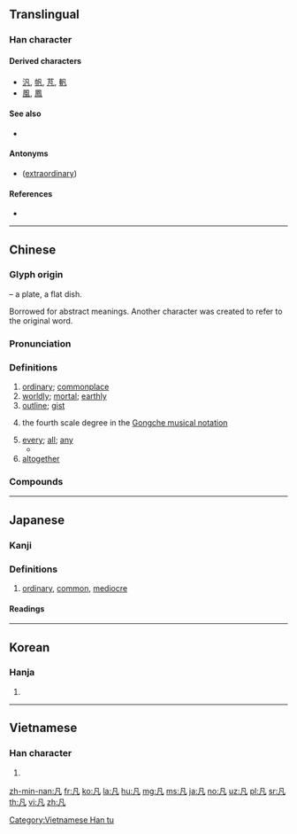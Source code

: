 {{character info/new}}
{{also|几|凢}}
==Translingual==
{{stroke order}}

===Han character===
{{Han char|rn=16|rad=几|as=01|sn=3|four=77210|canj=HNI|ids=⿵几丶}}

====Derived characters====
<!-- Broken up by type of derivation – other part outside or inside (and merged) -->
* [[汎]], [[帆]], [[芃]], [[軓]]
* [[風]], [[鳳]]

====See also====
* {{l|mul|𠔼}} <!-- graphically similar -->

====Antonyms====
* {{sense|ordinary}} {{l|mul|偉}} ([[extraordinary]])

====References====
* {{Han ref|kx=0134.020|dkj=01739|dj=0299.100|hdz=10276.030|uh=51E1|ud=20961|bh=A45A|bd=42074}}

----

==Chinese==
{{zh-forms}}

===Glyph origin===
{{Han etyl}}
{{liushu|p}} – a plate, a flat dish.

Borrowed for abstract meanings. Another character {{och-l|盤}} was created to refer to the original word.

===Pronunciation===
{{zh-pron
|m=fán
|c=faan4
|h=pfs=fàm
|md=huàng
|mn=hoān
|w=3ve
|mc=y
|oc=y
|ma=y
|cat=a,det,adv
}}

===Definitions===
{{zh-hanzi}}

# [[ordinary]]; [[commonplace]]
# [[worldly]]; [[mortal]]; [[earthly]]
# [[outline]]; [[gist]]
# {{lb|zh|music}} the fourth scale degree in the [[w:Gongche_notation|Gongche musical notation]]
# [[every]]; [[all]]; [[any]]
#* {{zh-x|凡 被 造 的，沒有 一樣 不是 借着{zhe} 他 造 的。|Without him was not '''any''' thing made that was made.}}
# [[altogether]]

===Compounds===
{{zh-der|凡知|不平凡|凡材|凡火|凡士林|凡俗|思凡|凡爾賽宮|凡是|不同凡響|凡語|凡作|凡品|凡庸|器宇不凡|凡夫俗子|凡心|凡夫|大凡|凡間|凡目|凡人|凡愚|得意非凡|凡才|一表非凡|凡眼|平凡|下凡|伊凡諾夫|入聖超凡|不知凡幾|凡事|丰標不凡|凡胎濁骨|凡胎俗骨|凡童|凡夫肉眼|塵凡|但凡|凡百|凡立司|不凡|單調平凡|凡近|凡骨|凡爾賽|凡爾|凡民|凡例|凡桃俗李|濁骨凡胎|眼肉胎凡|楚楚不凡|發凡舉例|發凡|濁質凡姿|超凡出世|自命不凡|革凡成聖|自負不凡|舉例發凡|臨凡|素門凡流|超凡入聖|肉眼凡夫|肉眼凡胎|舉止不凡|超凡|革凡登聖|非凡氣魄|非凡|諸凡順遂|降凡|舉凡|骨格不凡|身手不凡|身價非凡}}

----

==Japanese==

===Kanji===
{{ja-kanji|grade=c|rs=几01}}

===Definitions===
{{zh-hanzi}}

# [[ordinary]], [[common]], [[mediocre]]

====Readings====
{{ja-readings
|goon=[[ぼん]] (bon)
|kanon=[[はん]] (han)
|kun={{non-joyo-reading}} [[おお]] (ō), {{non-joyo-reading}} [[おおよそ]] (ōyoso), {{non-joyo-reading}} [[およそ]] (oyoso), {{non-joyo-reading}} [[おおよそ]] ([[凡そ]], ōyoso), {{non-joyo-reading}} [[およそ]] ([[凡そ]], oyoso), {{non-joyo-reading}} [[すべて]] ([[凡て]], subete), {{qualifier|rare}} {{non-joyo-reading}} [[なみ]] (nami)
}}

----

==Korean==

===Hanja===
{{ko-hanja|hangeul=범|eumhun=무릇}}

# {{defn|lang=ko|sort=几01}}

----

==Vietnamese==

===Han character===
{{vi-readings|rs=几01|hanviet=phàm}}

# {{defn|lang=vi|sort=几01}}

[[Category:Vietnamese Han tu]]

[[zh-min-nan:凡]]
[[fr:凡]]
[[ko:凡]]
[[la:凡]]
[[hu:凡]]
[[mg:凡]]
[[ms:凡]]
[[ja:凡]]
[[no:凡]]
[[uz:凡]]
[[pl:凡]]
[[sr:凡]]
[[th:凡]]
[[vi:凡]]
[[zh:凡]]